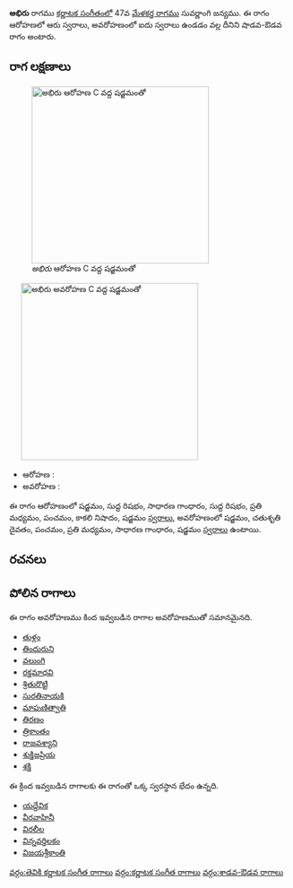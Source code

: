 {{Infobox ragam
	| name          	= అభిరు
	| synonym	    	= 
	| mela          	= 
	| chakra        	= 
	| janaka        	= 
	| type          	= శాడవ-ఔడవ
	| arohanam      	= {{svaraC|S|R1|G2|R1|M2|P|N3|S'}} 
	| avarohanam    	= {{svaraC|S'|D2|P|M2|G2|S}}
	| jeeva         	=
	| chhaya        	=
	| nyasa         	=
	| vishesha      	= 
	| equivalent  		= 
}}
{{కర్ణాటక సంగీత రాగాలు}}
'''అభిరు''' రాగము [[కర్ణాటక సంగీతం]]లో 47వ [[మేళకర్త రాగము]] సువర్ణాంగి జన్యము.  ఈ రాగం ఆరోహణలో ఆరు స్వరాలు, అవరోహణంలో ఐదు స్వరాలు ఉండడం వల్ల దీనిని షాడవ-ఔడవ రాగం అంటారు.


==రాగ లక్షణాలు==
[[Image:abhiru_ar_kb2wiki.png|thumb|right|316px|''అభిరు'' ఆరోహణ C వద్ద షడ్జమంతో]]
	[[Image:abhiru_av_kb2wiki.png|thumb|right|316px|''అభిరు'' అవరోహణ C వద్ద షడ్జమంతో]]

* ఆరోహణ : {{svaraC|S|R1|G2|R1|M2|P|N3|S'}} 
* అవరోహణ : {{svaraC|S'|D2|P|M2|G2|S}}

ఈ రాగం ఆరోహణంలో షడ్జమం, సుద్ద  రిషభం, సాధారణ  గాంధారం, సుద్ద  రిషభం, ప్రతి మధ్యమం, పంచమం, కాకలి  నిషాదం, షడ్జమం [[స్వరాలు]], అవరోహణంలో షడ్జమం, చతుశృతి దైవతం, పంచమం, ప్రతి మధ్యమం, సాధారణ  గాంధారం, షడ్జమం [[స్వరాలు]] ఉంటాయి.

==రచనలు==



==పోలిన రాగాలు==
ఈ రాగం అవరోహణము కింద ఇవ్వబడిన రాగాల అవరోహణముతో సమానమైనది.
* [[తుళ్లం]]
* [[తిందురుని]]
* [[వలుంగి]]
* [[రక్తమాధవి]]
* [[శ్రితురొట్టి]]
* [[సురతినాయకి]]
* [[మాపుణిత్వాతి]]
* [[తిరణం]]
* [[త్రికాంతం]]
* [[రాజవశ్యాని]]
* [[శుక్తిజప్రియ]]
* [[శక్తి]]

ఈ క్రింద ఇవ్వబడిన రాగాలకు ఈ రాగంతో ఒక్క స్వరస్థాన భేదం ఉన్నది.
* [[యద్దేవిక]]
* [[వీరవాహినీ]]
* [[విరలీల]]
* [[విన్నవర్తిలకం]]
* [[విజయశ్రీకాంతి]]



[[వర్గం:తెవికి కర్ణాటక సంగీత రాగాలు]]
[[వర్గం:కర్ణాటక సంగీత రాగాలు]]
[[వర్గం:శాడవ-ఔడవ రాగాలు]]